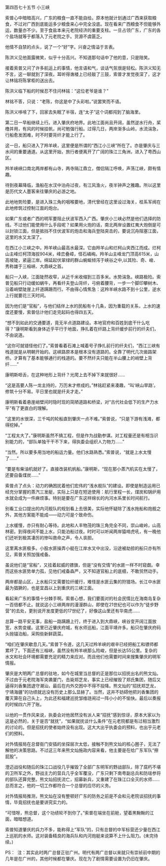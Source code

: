 

第四百七十五节 小三峡

索普心中暗暗高兴，广东的粮食一直不能自给。原本他就计划通过广西来获取粮食，不过对广西到底能运多少粮食来心中完全没底。现在看来广西粮食不但能够外运，数量亦不少。至于食盐本来元老院经济的重要支柱。一旦占领广东，广东的各个盐场就等于都落入了元老院之手。货源不虞匮乏。

他情不自禁的点头，说了一个“好”字。兴奋之情溢于言表。

陈洪义见他面露微笑，似乎十分高兴。不知道那句话中了他的意，只是陪笑。

接着索普又问了许多航运上的事情，他言语和气，谈话气氛很是轻松。陈洪义知无不言，这一聊就到了深夜。耳听得谯楼上已经敲了三鼓，索普才发觉夜深了，这才让林铭将陈掌柜的送出去。

陈洪义临下船的时候忍不住问林铭：“这位老爷是谁？”

林铭不答，只说：“老陈，你这是中了头彩啦。”说罢笑而不语。

陈洪义哆嗦了下，回家去失眠了半宿，连“太子”这个词都闯到了脑海里。

第二日一早船继续上行。进入肇庆府地界。此地江面尚且开阔，虽然逆水行舟，桨橹并用，有风的时候挂帆，尚可勉强行船。过得几日，两岸渐多山岭，水流湍急，行船愈发困难，时不时要背纤才能上行了。

这一日，船只进入了羚羊峡，这里便是所谓的“西江小三峡”所在了。亦是肇庆与三水间的重要通道。从这里开始，旅行者便离开了广阔的珠江三角洲，进入了粤西山区。

羚羊峡峡口南北两岸都有山寺，两寺隔江鼎立，僧侣隔江呼唤，声荡江峡，颇有情趣。

待到夜幕降临，渔船在水汊中泊舟过夜，有江风渔火，夜半钟声之雅趣。所以这里是历代文人墨客来往肇庆的必游之地。

此地地势险要，是进入珠三角的咽喉要地，清代曾经在这里设过海关，桂系军阀在此地修筑过控制江面的炮台。

如果广东或者广西的明军要阻止伏波军西入广西。肇庆小三峡必然是他们选择的防线。不过他们能使用什么手段呢？如果用火炮的话，南北两岸设置红夷大炮倒是可以封锁江面，但是抵挡不住伏波军的炮击和海兵登陆突击的，要说沉舟阻塞江面，这里的水又太深了。

在西江小三峡之中。羚羊峡山最高水最深。它由羚羊山和烂柯山夹西江而成。烂柯山主峰烂柯顶海拔904米，峰峦叠嶂，怪石嶙峋。羚羊山主峰龙门顶高615米，山高坡陡，紧逼江岸。绵延起伏翠绿的群山蜿蜒倾泻于峡谷之中,以其险、奇、峻、秀称雄于三榕峡、大鼎峡之首。

船只一入峡，江面陡然收窄，从近千米收缩到三百多米。水势湍急。峡路极险。索普见船只行动缓如蜗牛，再看纤夫登山背纤，弓俯着腰背，一步一个脚印攀树木、沿着峭壁陡崖上纤道蹒跚而行。不由得心情焦急：这羚羊峡水路不到十公里，逆水上行就要花三天时间。

因为他们是“官船”，与他们结伴上水的民船有十几条，因为重载的关系，上水的速度还要慢，索普估计他们走完起码也得四五天。

“想不到如此的交通要道，竟无半点道路建设。本地官府和百姓到底干什么吃得？”康明斯看到身体近乎平行于地面，挣扎着在纤路上背纤缓步前行的纤夫们，不由说道。

“这你可就错怪他们了。”索普看着石滩上喊着号子挣扎前行的纤夫们，“西江三峡有栈道就是从明朝开始的。这峡路原本是根本没有道路的。全靠了明代几次凿路架桥。才算有了基本能够通行的栈道的。要不然纤夫只能在半山腰上的峭壁上背纤……”

康明斯咂舌，在这种地形上背纤？光爬上去不掉下来就很好……

“这是高要人陈一龙主持的，万历末才修成的。”林铭赶紧来凑趣，“叫‘峡山旱路’。修筑十分不易。平日里也就是纤夫才走。”

康明斯看着悬崖峭壁间时隐时现的简陋道路和桥梁，对“古代社会低下的生产力水平”有了更直白的理解。

“这里的水很深，三千吨的轮船直到肇庆一点不难。”索普说，“只是下游有浅滩，都得挖掉。”

“工程太大了。”康明斯虽然不搞工程，但是作为战勤参谋。对工程量还是有相当识别能力的，“部队单独干干不下来，得执委会组织人力物力……”

“当然。所以要多用当地的船运力量。他们水路熟悉。”索普说，“就是上水太慢了……”

“要是有柴油机就好了。直接改装机帆船。”康明斯，“现在那小蒸汽机实在太慢了，还要自备煤炭……”

索普点了点头：动力的确困扰着他们宏伟的“浅水舰队”的建设。即使是制造运用已经充分掌握的蒸汽三发艇，实际上只是在短途使用：航行里程一长，煤炭和锅炉用水就会成为一件麻烦事。特别是要在广东这样绵长的内河水系里长时间航行。

别看工业口提出的内河舰队的规划看上去很美，实际他怀疑除了浅水拖船和炮舰之外，其他方案能不能成――动力可是个致命伤。

上水缓慢，亦只有耐心等待。此地和人丰物茂的珠三角完全不同，崇山峻岭，山高林密。到得夜间不能上水，只能泊船过夜。时时可以听闻两岸猿啼虎吼，有一晚他们还听到极其凄厉的惨叫救命之声，令人丧胆。

这里离水匪极多。小股水匪操弄小艇在江岸水叉中出没，沿途被劫掠的船只亦有所见，索普关照加强戒备。

虽说他们是“官船”，又挂着起威的镖旗，但是“没有交情”的水匪一样不时窥觑。幸而这些水匪势单力孤，见他们戒备森严，又不知道官船上的底细，不敢贸然动手。

两岸都是山区，上水船只又需要拉纤缓行，难怪是水匪云集的狩猎场。长江中水匪最为猖獗的，也是宜昌以上到重庆的三峡江面。

看起来广东的事情十分棘手啊。索普心想，我们要面对的社会民情比在海南岛复杂一百倍都不止。就说这小三峡两岸的漫漫群山，即使在21世纪也可以作为“徒步野营”的去处，更别说开发度更低的17世纪了，好像这山里还有华南虎……

总算一路平安无事，盐船一路蹒跚上行，终于进入到大鼎峡，峡谷变开阔江面放宽，水势变缓。这里已近肇庆府城，有水师巡船，江面平靖许多。船只在肇庆府码头抛锚泊船，采购些新鲜蔬菜。

“咱们在肇庆歇息几天。”索普下令道，这几天过羚羊峡的艰辛已经把船工和镖师都累坏了。下面还有三榕峡，虽然没有羚羊峡那么险峻，但是长达55公里。复杂的水文和社会环境都需要充足的精力来应对。而且他们也需要时间来搜集肇庆的明军情报。

肇庆是大明两广总督的驻地，如今在城里当总督的正是那位以招抚出名的熊文灿。不过由于元老院海军突袭厦门，击毙郑芝龙，事实上已经摧毁了郑氏集团，随后又逼得刘香集团退守潮汕，最后在内外交困中不得不投降。熊文灿的“招抚郑芝龙，宁靖海疆”的功绩就远没有历史上那么显赫了。当然，这并不妨碍他把刘香集团的覆灭算在自己头上，为此还和福建巡抚邹维琏闹过一阵小小的不愉快。最后以奏报的时候四六开了账。

以他的一贯作风来说，执委会对他居然没有派人来“招抚”感到惊讶，原本大家以为这是必然的，关于是否“就抚”，“如果就抚谈什么条件”在元老院都是有过相当激烈的讨论的。但是招抚的使者始终没有出现。这大大出乎执委会的预料，也出乎元老们的预料。

对外情报局在总督衙门安插的坐探层次太低，接触不到熊文灿的核心圈子，无法了解他的决策思路。不过这三年来熊文灿施政内容来看，他主要是在给广东军队“擦屁股”。

澄迈战役和随后的珠江口战役几乎摧毁了全部广东明军的野战部队，除了腐朽不堪的卫所军之外，野战主力的营兵几乎全军覆没，广东只剩下南粤副总兵和防瑶参将的部队还算完整。熊文灿招抚流亡，招募新兵，又重建了在珠江口全灭的水师……总而言之，他的一切工作都符合一个总督的应尽的义务。

对外情报局推测，熊文灿在没有整顿好广东的防务之前是不会和元老院谈招抚的事情，毕竟招抚也是要讲究实力的。

“可惜呀，熊总督，这个功绩轮不到你了。”索普在端坐在前舱，望着黑黝黝的江面，暗暗想道。

索普知道肇庆的兵力不多，能称得上“军队”的，只有总督的中军标营还少量在西江上巡航的水师。这对装备精良的海兵队和内河炮艇来说算不上什么阻力。(未完待续。)

PS：  注：其实此时两广总督正驻广州。明代有两广总督以来就只有崇祯前中期的几年是在广州的，其他时候都在肇庆。现在为了剧情需要设置为仍旧在肇庆。

